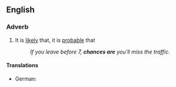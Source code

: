 ==English==

===Adverb===
{{en-adv|-}}

# {{context|idiomatic|lang=en}} It is [[likely]] that, it is [[probable]] that
#: ''If you leave before 7, '''chances are''' you'll miss the traffic.''

====Translations====
{{trans-top|it is probable that}}
{{trans-mid}}
* German: {{t|de|es ist wahrscheinlich}}
{{trans-bottom}}